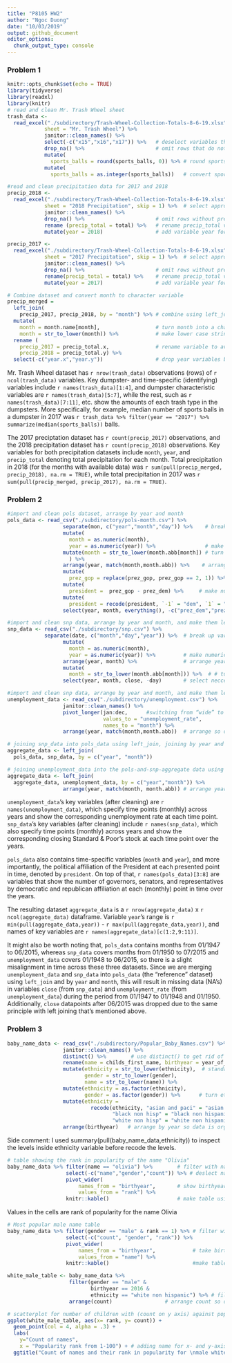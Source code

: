 ```yaml
---
title: "P8105 HW2"
author: "Ngoc Duong"
date: "10/03/2019"
output: github_document
editor_options: 
  chunk_output_type: console
---
```

### Problem 1
```r
knitr::opts_chunk$set(echo = TRUE)
library(tidyverse)
library(readxl)
library(knitr)
# read and clean Mr. Trash Wheel sheet
trash_data <- 
  read_excel("./subdirectory/Trash-Wheel-Collection-Totals-8-6-19.xlsx",
            sheet = "Mr. Trash Wheel") %>%
            janitor::clean_names() %>%
            select(-c("x15","x16","x17")) %>%   # deselect variables that don't give useful information and have too many NA's
            drop_na() %>%                       # omit rows that do not include dumpster specific data
            mutate(       
              sports_balls = round(sports_balls, 0)) %>% # round sports_balls to nearest integers
            mutate(
              sports_balls = as.integer(sports_balls))   # convert sports_balls into an integer variable
```

```r

#read and clean precipitation data for 2017 and 2018
precip_2018 <- 
  read_excel("./subdirectory/Trash-Wheel-Collection-Totals-8-6-19.xlsx",
            sheet = "2018 Precipitation", skip = 1) %>%  # select appropriate sheet, load, and skip first header/row because it doesn't contain info 
            janitor::clean_names() %>%
            drop_na() %>%                       # omit rows without precipitation data 
            rename (precip_total = total) %>%   # rename precip_total variable 
            mutate(year = 2018)                 # add variable year for 2018

precip_2017 <- 
  read_excel("./subdirectory/Trash-Wheel-Collection-Totals-8-6-19.xlsx",
            sheet = "2017 Precipitation", skip = 1) %>%  # select appropriate sheet, load, and skip first header/row because it doesn't contain info 
            janitor::clean_names() %>%          
            drop_na() %>%                       # omit rows without precipitation data 
            rename(precip_total = total) %>%    # rename precip_total variable 
            mutate(year = 2017)                 # add variable year for 2017

# Combine dataset and convert month to character variable
precip_merged = 
  left_join(
    precip_2017, precip_2018, by = "month") %>% # combine using left_join
  mutate(
    month = month.name[month],                  # turn month into a character variable using month.name[] 
    month = str_to_lower(month)) %>%            # make lower case strings (to standardize across datasets)
  rename (
    precip_2017 = precip_total.x,               # rename variable to avoid year confusion
    precip_2018 = precip_total.y) %>% 
  select(-c("year.x","year.y"))                 # drop year variables because not necessary and can be confusing 

```

Mr. Trash Wheel dataset has `r nrow(trash_data)` observations (rows) of `r ncol(trash_data)` variables. Key dumpster- and time-specific (identifying) variables include ``r names(trash_data)[1:4]``, and dumpster characteristic variables are ``r names(trash_data)[5:7]``, while the rest, such as ``r names(trash_data)[7:11]``, etc. show the amounts of each trash type in the dumpsters. More specifically, for example, median number of sports balls in a dumpster in 2017 was `r trash_data %>% filter(year == "2017") %>% summarize(median(sports_balls))` balls.

The 2017 preciptation dataset has `r count(precip_2017)` observations, and the 2018 precipitation dataset has `r count(precip_2018)` observations. Key variables for both precipitation datasets include `month`, `year`, and `precip_total` denoting total precipitation for each month. Total precipitation in 2018 (for the months with available data) was `r sum(pull(precip_merged, precip_2018), na.rm = TRUE)`, while total precipitation in 2017 was `r sum(pull(precip_merged, precip_2017), na.rm = TRUE)`. 

### Problem 2
```r
#import and clean pols dataset, arrange by year and month
pols_data <- read_csv("./subdirectory/pols-month.csv") %>% 
                  separate(mon, c("year","month","day")) %>%    # break up variable mon into integers variables year, month, and day
                  mutate(
                    month = as.numeric(month), 
                    year = as.numeric(year)) %>%                # make year and month numeric for month.abb[]
                  mutate(month = str_to_lower(month.abb[month]) # turn month into character using month.abb[] and standardize to lower case 
                    ) %>% 
                  arrange(year, match(month,month.abb)) %>%    # arrange year and month (using match to align character variable 'month' with pre-set month.abb)
                  mutate(
                    prez_gop = replace(prez_gop, prez_gop == 2, 1)) %>% # turn value 2 in prez_gop to 1 because they both indicate a republican president at that point in time 
                  mutate(
                    president =  prez_gop - prez_dem) %>%     # make numeric variable president combining data from prez_gop and prez_dem
                  mutate(
                    president = recode(president, `-1` = "dem", `1` = "gop")) %>% # recode president from numeric to character demonstrating dem or gop 
                  select(year, month, everything(), -c("prez_dem","prez_gop","day")) # make year and month leading columns and deselect unnecessary variables (captured somewhere else) 
```

```r
#import and clean snp data, arrange by year and month, and make them leading columns
snp_data <- read_csv("./subdirectory/snp.csv") %>% 
            separate(date, c("month","day","year")) %>%  # break up variable mon into integers variables year, month, and day
                  mutate(
                    month = as.numeric(month),       
                    year = as.numeric(year)) %>%         # make numeric to arrange 
                  arrange(year, month) %>%               # arrange year and month 
                  mutate(
                    month = str_to_lower(month.abb[month])) %>%  # # turn month into character using month.abb[] and standardize to lower case 
                  select(year, month, close, -day)       # select neccessary variables and rearrange so year and month are leading columns
```

```r
#import and clean snp data, arrange by year and month, and make them leading columns
unemployment_data <- read_csv("./subdirectory/unemployment.csv") %>% 
                  janitor::clean_names() %>% 
                  pivot_longer(jan:dec,      #switching from “wide” to “long” format using pivot_longer
                               values_to = "unemployment_rate",  
                               names_to = "month") %>%          
                  arrange(year, match(month,month.abb))  # arrange so data looks organized

# joining snp_data into pols_data using left_join, joining by year and month
aggregate_data <- left_join(
  pols_data, snp_data, by = c("year", "month"))

# joining unemployment_data into the pols-and-snp-aggregate data using left_join, joining by year and month
aggregate_data <- left_join(
  aggregate_data, unemployment_data, by = c("year","month")) %>%
                  arrange(year, match(month, month.abb)) # arrange year and month 
```

`unemployment_data`'s key variables (after cleaning) are ``r names(unemployment_data)``, which specify time points (monthly) across years and show the corresponding unemployment rate at each time point. `snp_data`'s key variables (after cleaning) include ``r names(snp_data)``,  which also specify time points (monthly) across years and show the corresponding closing Standard & Poor’s stock at each time point over the years.

`pols_data` also contains time-specific variables (`month` and `year`), and more importantly, the political affiliation of the President at each presented point in time, denoted by `president`. On top of that, `r names(pols_data)[3:8]` are variables that show the number of governors, senators, and representatives by democratic and republican affiliation at each (monthly) point in time over the years. 

The resulting dataset `aggregate_data` is a `r nrow(aggregate_data)` x `r ncol(aggregate_data)` dataframe. Variable `year`'s range is `r min(pull(aggregate_data,year))` - `r max(pull(aggregate_data,year))`, and names of key variables are ``r names(aggregate_data)[c(1:2,9:11)]``. 

It might also be worth noting that, `pols_data` contains months from 01/1947 to 06/2015, whereas `snp_data` covers months from 01/1950 to 07/2015 and `unemployment_data` covers 01/1948 to 06/2015, so there is a slight misalignment in time across these three datasets. Since we are merging `unemployment_data` and `snp_data` into `pols_data` (the "reference" dataset) using `left_join` and by `year` and `month`, this will result in missing data (NA's) in variables `close` (from `snp_data`) and `unemployment_rate` (from `unemployment_data`) during the period from 01/1947 to 01/1948 and 01/1950. Additionally, `close` datapoints after 06/2015 was dropped due to the same principle with left joining that's mentioned above.

### Problem 3
```r

baby_name_data <- read_csv("./subdirectory/Popular_Baby_Names.csv") %>% 
                  janitor::clean_names() %>% 
                  distinct() %>%        # use distinct() to get rid of duplicated rows
                  rename(name = childs_first_name, birthyear = year_of_birth) %>% # rename to avoid typing long strings
                  mutate(ethnicity = str_to_lower(ethnicity),  # standardize strings to lower case/to address inconsistent case structure more easily 
                         gender = str_to_lower(gender),
                         name = str_to_lower(name)) %>% 
                  mutate(ethnicity = as.factor(ethnicity),     
                         gender = as.factor(gender)) %>%      # turn ethnicity and gender into level/factor variables
                  mutate(ethnicity = 
                           recode(ethnicity, "asian and paci" = "asian and pacific islander",
                                  "black non hisp" = "black non hispanic",
                                  "white non hisp" = "white non hispanic")) %>% # rename duplicated factors/levels within ethnicity 
                  arrange(birthyear)   # arrange by year so data is organized
```
Side comment: I used summary(pull(baby_name_data,ethnicity)) to inspect the levels inside ethnicity variable before recode the levels.

```r
# table showing the rank in popularity of the name "Olivia"
baby_name_data %>% filter(name == "olivia") %>%        # filter with name "olivia" as criterion
                   select(-c("name","gender","count")) %>% # deslect name, gender (unnecessary) and count (unique values will mess up pivot_wider table output) 
                   pivot_wider(
                       names_from = "birthyear",       # show birthyear as variabl
                       values_from = "rank") %>% 
                   knitr::kable()                      # make table using kable 
```
Values in the cells are rank of popularity for the name Olivia 

```r
# Most popular male name table
baby_name_data %>% filter(gender == "male" & rank == 1) %>% # filter with male and rank 1 as criteria 
                   select(-c("count", "gender", "rank")) %>%                  # deselect count (whose unique/non-collapsible values will affect how pivot_wider works), gender and rank because they are implied when subsetting
                   pivot_wider(
                       names_from = "birthyear",            # take birthyear values to make variables (columns) and most popular names as values (observations)
                       values_from = "name") %>%              
                   knitr::kable()                           #make table using kable 
```

```r
white_male_table <- baby_name_data %>% 
                    filter(gender == "male" &      
                           birthyear == 2016 & 
                           ethnicity == "white non hispanic") %>% # filter with male, white non-hispanic, and birthyear of 2016 as criteria 
                    arrange(count)                 # arrange count so dataset looks more organized

# scatterplot for number of children with (count on y axis) against popularity rank (x axis)
ggplot(white_male_table, aes(x= rank, y= count)) +
  geom_point(col = 4, alpha = .3) +
  labs(
    y="Count of names", 
    x = "Popularity rank from 1-100") + # adding name for x- and y-axis 
  ggtitle("Count of names and their rank in popularity for \nmale white non-hispanic children born in 2016")                 #adding title for scatterplot
```

